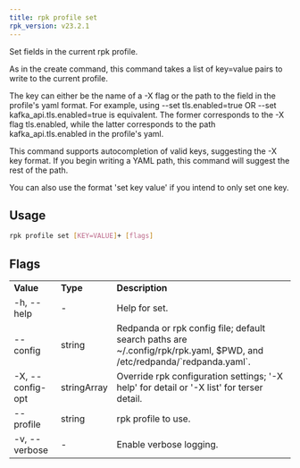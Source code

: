 ```yaml
---
title: rpk profile set
rpk_version: v23.2.1
---
```


Set fields in the current rpk profile.

As in the create command, this command takes a list of key=value pairs to write
to the current profile.

The key can either be the name of a -X flag or the path to the field in the
profile's yaml format. For example, using --set tls.enabled=true OR --set
kafka_api.tls.enabled=true is equivalent. The former corresponds to the -X flag
tls.enabled, while the latter corresponds to the path kafka_api.tls.enabled in
the profile's yaml.

This command supports autocompletion of valid keys, suggesting the -X key
format. If you begin writing a YAML path, this command will suggest the rest of
the path.

You can also use the format 'set key value' if you intend to only set one key.

## Usage

```bash
rpk profile set [KEY=VALUE]+ [flags]
```

## Flags

<table>
  <tbody>
    <tr>
      <td>
        <strong>Value</strong>
      </td>
      <td>
        <strong>Type</strong>
      </td>
      <td>
        <strong>Description</strong>
      </td>
    </tr>
    <tr>
      <td>-h, --help</td>
      <td>-</td>
      <td>Help for set.</td>
    </tr>
    <tr>
      <td>--config</td>
      <td>string</td>
      <td>
        Redpanda or rpk config file; default search paths are
        ~/.config/rpk/rpk.yaml, $PWD, and /etc/redpanda/`redpanda.yaml`.
      </td>
    </tr>
    <tr>
      <td>-X, --config-opt</td>
      <td>stringArray</td>
      <td>
        Override rpk configuration settings; '-X help' for detail or '-X list'
        for terser detail.
      </td>
    </tr>
    <tr>
      <td>--profile</td>
      <td>string</td>
      <td>rpk profile to use.</td>
    </tr>
    <tr>
      <td>-v, --verbose</td>
      <td>-</td>
      <td>Enable verbose logging.</td>
    </tr>
  </tbody>
</table>
